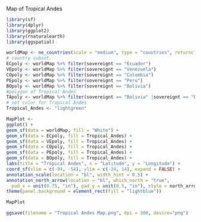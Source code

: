 Map of Tropical Andes

```r
library(sf)
library(dplyr)
library(ggplot2)
library(rnaturalearth)
library(ggspatial)
```

```r
worldMap <- ne_countries(scale = "medium", type = "countries", returnclass = "sf")
# country subset. 
ECpoly <- worldMap %>% filter(sovereignt == "Ecuador")
VEpoly <- worldMap %>% filter(sovereignt == "Venezuela")
COpoly <- worldMap %>% filter(sovereignt == "Colombia")
PEpoly <- worldMap %>% filter(sovereignt == "Peru")
BOpoly <- worldMap %>% filter(sovereignt == "Bolivia")
#polygon of Tropical Andes
TApoly <- worldMap %>% filter(sovereignt == "Bolivia" |sovereignt == "Ecuador" | sovereignt == "Venezuela" | sovereignt == "Colombia" | sovereignt == "Peru")
# set color for Tropical Andes
Tropical_Andes <- "lightgreen"
```


```r
MapPlot <-
ggplot() +
geom_sf(data = worldMap, fill = "White") +
geom_sf(data = ECpoly, fill = Tropical_Andes) +
geom_sf(data = VEpoly, fill = Tropical_Andes) +
geom_sf(data = COpoly, fill = Tropical_Andes) +
geom_sf(data = PEpoly, fill = Tropical_Andes) +
geom_sf(data = BOpoly, fill = Tropical_Andes) +
labs(title = "Tropical Andes", x = "Latitude", y = "Longitude") +
coord_sf(xlim = c(-94, -54), ylim = c(-24, 14), expand = FALSE) +
annotation_scale(location = "bl", width_hint = 0.5) +
annotation_north_arrow(location = "bl", which_north = "true", 
  pad_x = unit(0.75, "in"), pad_y = unit(0.5, "in"), style = north_arrow_fancy_orienteering) +
theme(panel.background = element_rect(fill = "lightblue"))

MapPlot
```

```r
ggsave(filename = "Tropical Andes Map.png", dpi = 300, device="png")
```

